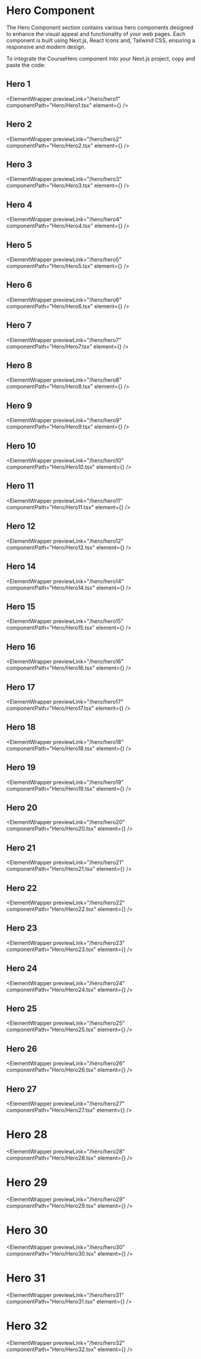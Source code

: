 

# Hero Component

The Hero Component section contains various hero components designed to enhance the visual appeal and functionality of your web pages. Each component is built using Next.js, React Icons and, Tailwind CSS, ensuring a responsive and modern design.

To integrate the CourseHero component into your Next.js project, copy and paste the code:

## Hero 1

<ElementWrapper
  previewLink="/hero/hero1"
  componentPath="Hero/Hero1.tsx"
  element={<Hero1 />}
/>

## Hero 2

<ElementWrapper
  previewLink="/hero/hero2"
  componentPath="Hero/Hero2.tsx"
  element={<Hero2 />}
/>

## Hero 3

<ElementWrapper
  previewLink="/hero/hero3"
  componentPath="Hero/Hero3.tsx"
  element={<Hero3 />}
/>

## Hero 4

<ElementWrapper
  previewLink="/hero/hero4"
  componentPath="Hero/Hero4.tsx"
  element={<Hero4 />}
/>

## Hero 5

<ElementWrapper
  previewLink="/hero/hero5"
  componentPath="Hero/Hero5.tsx"
  element={<Hero5 />}
/>

## Hero 6

<ElementWrapper
  previewLink="/hero/hero6"
  componentPath="Hero/Hero6.tsx"
  element={<Hero6 />}
/>

## Hero 7

<ElementWrapper
  previewLink="/hero/hero7"
  componentPath="Hero/Hero7.tsx"
  element={<Hero7 />}
/>

## Hero 8

<ElementWrapper
  previewLink="/hero/hero8"
  componentPath="Hero/Hero8.tsx"
  element={<Hero8 />}
/>

## Hero 9

<ElementWrapper
  previewLink="/hero/hero9"
  componentPath="Hero/Hero9.tsx"
  element={<Hero9 />}
/>

## Hero 10

<ElementWrapper
  previewLink="/hero/hero10"
  componentPath="Hero/Hero10.tsx"
  element={<Hero10 />}
/>

## Hero 11

<ElementWrapper
  previewLink="/hero/hero11"
  componentPath="Hero/Hero11.tsx"
  element={<Hero11 />}
/>

## Hero 12

<ElementWrapper
  previewLink="/hero/hero12"
  componentPath="Hero/Hero12.tsx"
  element={<Hero12 />}
/>

## Hero 14

<ElementWrapper
  previewLink="/hero/hero14"
  componentPath="Hero/Hero14.tsx"
  element={<Hero14 />}
/>

## Hero 15

<ElementWrapper
  previewLink="/hero/hero15"
  componentPath="Hero/Hero15.tsx"
  element={<Hero15 />}
/>

## Hero 16

<ElementWrapper
  previewLink="/hero/hero16"
  componentPath="Hero/Hero16.tsx"
  element={<Hero16 />}
/>

## Hero 17

<ElementWrapper
  previewLink="/hero/hero17"
  componentPath="Hero/Hero17.tsx"
  element={<Hero17 />}
/>

## Hero 18

<ElementWrapper
  previewLink="/hero/hero18"
  componentPath="Hero/Hero18.tsx"
  element={<Hero18 />}
/>

## Hero 19

<ElementWrapper
  previewLink="/hero/hero19"
  componentPath="Hero/Hero19.tsx"
  element={<Hero19 />}
/>

## Hero 20

<ElementWrapper
  previewLink="/hero/hero20"
  componentPath="Hero/Hero20.tsx"
  element={<Hero20 />}
/>

## Hero 21

<ElementWrapper
  previewLink="/hero/hero21"
  componentPath="Hero/Hero21.tsx"
  element={<Hero21 />}
/>

## Hero 22

<ElementWrapper
  previewLink="/hero/hero22"
  componentPath="Hero/Hero22.tsx"
  element={<Hero22 />}
/>

## Hero 23

<ElementWrapper
  previewLink="/hero/hero23"
  componentPath="Hero/Hero23.tsx"
  element={<Hero23 />}
/>

## Hero 24

<ElementWrapper
  previewLink="/hero/hero24"
  componentPath="Hero/Hero24.tsx"
  element={<Hero24 />}
/>

## Hero 25

<ElementWrapper
  previewLink="/hero/hero25"
  componentPath="Hero/Hero25.tsx"
  element={<Hero25 />}
/>

## Hero 26

<ElementWrapper
  previewLink="/hero/hero26"
  componentPath="Hero/Hero26.tsx"
  element={<Hero26 />}
/>

## Hero 27

<ElementWrapper
  previewLink="/hero/hero27"
  componentPath="Hero/Hero27.tsx"
  element={<Hero27 />}
/>

# Hero 28

<ElementWrapper
  previewLink="/hero/hero28"
  componentPath="Hero/Hero28.tsx"
  element={<Hero28 />}
/>

# Hero 29

<ElementWrapper
  previewLink="/hero/hero29"
  componentPath="Hero/Hero29.tsx"
  element={<Hero29 />}
/>

# Hero 30

<ElementWrapper
  previewLink="/hero/hero30"
  componentPath="Hero/Hero30.tsx"
  element={<Hero30 />}
/>

# Hero 31

<ElementWrapper
  previewLink="/hero/hero31"
  componentPath="Hero/Hero31.tsx"
  element={<Hero31 />}
/>

# Hero 32

<ElementWrapper
  previewLink="/hero/hero32"
  componentPath="Hero/Hero32.tsx"
  element={<Hero32 />}
/>
